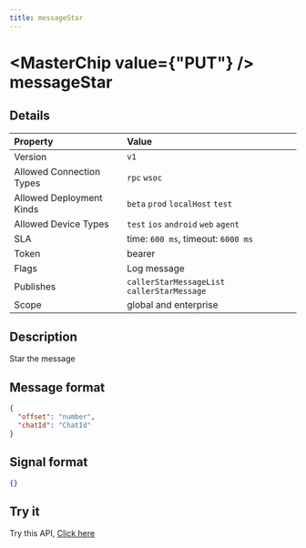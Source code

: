```yaml
---
title: messageStar
---
```



# <MasterChip value={"PUT"} /> messageStar

## Details

| Property | Value | 
| :--- | :--- | 
| Version | `v1` |
| Allowed Connection Types | `rpc` `wsoc`  |
| Allowed Deployment Kinds | `beta` `prod` `localHost` `test`  |
| Allowed Device Types | `test` `ios` `android` `web` `agent`  |
| SLA | time: `600 ms`, timeout: `6000 ms` |
| Token | bearer |
| Flags | Log message |
| Publishes | `callerStarMessageList` `callerStarMessage`  |
| Scope | global and enterprise |


## Description

Star the message

## Message format

```json copy
{
  "offset": "number",
  "chatId": "ChatId"
}
```

## Signal format

```json copy
{}
```

## Try it

Try this API, [Click here](https://web.neome.ai/api?path=home_drawer_messageStar)

